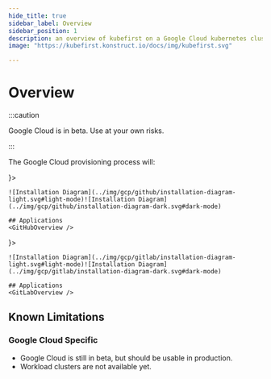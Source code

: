 ```yaml
---
hide_title: true
sidebar_label: Overview
sidebar_position: 1
description: an overview of kubefirst on a Google Cloud kubernetes cluster
image: "https://kubefirst.konstruct.io/docs/img/kubefirst.svg"

---
```


<div class="cloud_logo">
  <GCPLogo width="200px" alt="Google Cloud Logo" />
</div>

# Overview

:::caution

Google Cloud is in beta. Use at your own risks.

:::

The Google Cloud provisioning process will:
<CommonProvisionProcess firstitem="Create a Kubernetes management cluster in Google Cloud."/>

<Tabs groupId="git_provider" defaultValue="github" queryString>
  <TabItem attributes={{ className: styles.github }} value="github" label={ <GitHubLogo /> }>

    ![Installation Diagram](../img/gcp/github/installation-diagram-light.svg#light-mode)![Installation Diagram](../img/gcp/github/installation-diagram-dark.svg#dark-mode)

    ## Applications
    <GitHubOverview />

  </TabItem>
  <TabItem value="gitlab" attributes={{ className: styles.gitlab }} label={ <GitLabLogo /> }>

    ![Installation Diagram](../img/gcp/gitlab/installation-diagram-light.svg#light-mode)![Installation Diagram](../img/gcp/gitlab/installation-diagram-dark.svg#dark-mode)

    ## Applications
    <GitLabOverview />
  </TabItem>
</Tabs>

## Known Limitations

<KnownLimitations />

### Google Cloud Specific

- Google Cloud is still in beta, but should be usable in production.
- Workload clusters are not available yet.
